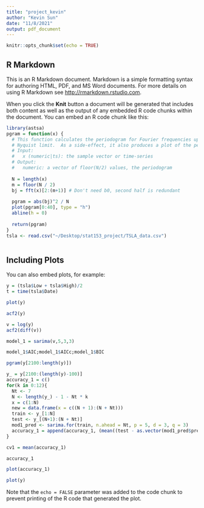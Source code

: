 ```yaml
---
title: "project_kevin"
author: "Kevin Sun"
date: "11/8/2021"
output: pdf_document
---
```


```r
knitr::opts_chunk$set(echo = TRUE)
```

## R Markdown

This is an R Markdown document. Markdown is a simple formatting syntax for authoring HTML, PDF, and MS Word documents. For more details on using R Markdown see <http://rmarkdown.rstudio.com>.

When you click the **Knit** button a document will be generated that includes both content as well as the output of any embedded R code chunks within the document. You can embed an R code chunk like this:

```r
library(astsa)
pgram = function(x) {
  # This function calculates the periodogram for Fourier frequencies up to the
  # Nyquist limit.  As a side-effect, it also produces a plot of the periodogram
  # Input:
  #   x (numeric|ts): the sample vector or time-series
  # Output:
  #   numeric: a vector of floor(N/2) values, the periodogram
  
  N = length(x)
  m = floor(N / 2)
  bj = fft(x)[2:(m+1)] # Don't need b0, second half is redundant
  
  pgram = abs(bj)^2 / N
  plot(pgram[0:40], type = "h")
  abline(h = 0)
  
  return(pgram)
}
tsla <- read.csv("~/Desktop/stat153_project/TSLA_data.csv")
```

```r

```

## Including Plots

You can also embed plots, for example:

```r
y = (tsla$Low + tsla$High)/2
t = time(tsla$Date)
```

```r
plot(y)
```

```r
acf2(y)
```
```r
v = log(y)
acf2(diff(v))
```
```r
model_1 = sarima(v,5,3,3)
```
```r
model_1$AIC;model_1$AICc;model_1$BIC
```

```r

pgram(y[2100:length(y)])
```

```r
y_ = y[2100:(length(y)-100)]
accuracy_1 = c()
for(k in 0:12){
  Nt <- 7
  N <- length(y_) - 1 - Nt * k
  x = c(1:N)
  new = data.frame(x = c((N + 1):(N + Nt)))
  train <- y_[1:N]
  test <- y_[(N+1):(N + Nt)]
  mod1_pred <- sarima.for(train, n.ahead = Nt, p = 5, d = 3, q = 3)
  accuracy_1 = append(accuracy_1, (mean((test - as.vector(mod1_pred$pred))^2))^0.5)
}

cv1 = mean(accuracy_1)
```
```r
accuracy_1
```


```r
plot(accuracy_1)
```
```r
plot(y)
```








Note that the `echo = FALSE` parameter was added to the code chunk to prevent printing of the R code that generated the plot.
